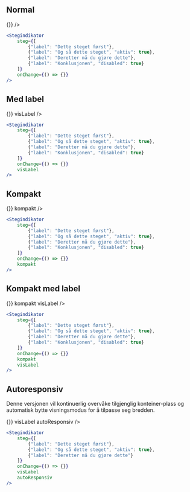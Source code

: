 
## Normal

<Example>
    <Stegindikator 
        steg={[
            {"label": "Dette steget først"},
            {"label": "Og så dette steget", "aktiv": true},
            {"label": "Deretter må du gjøre dette"},
            {"label": "Konklusjonen", "disabled": true}
        ]}
        onChange={() => {}}
    />
</Example>

```jsx
<Stegindikator 
    steg={[
        {"label": "Dette steget først"},
        {"label": "Og så dette steget", "aktiv": true},
        {"label": "Deretter må du gjøre dette"},
        {"label": "Konklusjonen", "disabled": true}
    ]}
    onChange={() => {}}
/>
```

## Med label

<Example>
    <Stegindikator 
        steg={[
            {"label": "Dette steget først"},
            {"label": "Og så dette steget", "aktiv": true},
            {"label": "Deretter må du gjøre dette"},
            {"label": "Konklusjonen", "disabled": true}
        ]}
        onChange={() => {}}
        visLabel
    />
</Example>

```jsx
<Stegindikator 
    steg={[
        {"label": "Dette steget først"},
        {"label": "Og så dette steget", "aktiv": true},
        {"label": "Deretter må du gjøre dette"},
        {"label": "Konklusjonen", "disabled": true}
    ]}
    onChange={() => {}}
    visLabel
/>
```

## Kompakt

<Example>
    <Stegindikator 
        steg={[
            {"label": "Dette steget først"},
            {"label": "Og så dette steget", "aktiv": true},
            {"label": "Deretter må du gjøre dette"},
            {"label": "Konklusjonen", "disabled": true}
        ]}
        onChange={() => {}}
        kompakt
    />
</Example>

```jsx
<Stegindikator 
    steg={[
        {"label": "Dette steget først"},
        {"label": "Og så dette steget", "aktiv": true},
        {"label": "Deretter må du gjøre dette"},
        {"label": "Konklusjonen", "disabled": true}
    ]}
    onChange={() => {}}
    kompakt
/>
```

## Kompakt med label

<Example>
    <Stegindikator 
        steg={[
            {"label": "Dette steget først"},
            {"label": "Og så dette steget", "aktiv": true},
            {"label": "Deretter må du gjøre dette"},
            {"label": "Konklusjonen", "disabled": true}
        ]}
        onChange={() => {}}
        kompakt
        visLabel
    />
</Example>

```jsx
<Stegindikator 
    steg={[
        {"label": "Dette steget først"},
        {"label": "Og så dette steget", "aktiv": true},
        {"label": "Deretter må du gjøre dette"},
        {"label": "Konklusjonen", "disabled": true}
    ]}
    onChange={() => {}}
    kompakt
    visLabel
/>
```

## Autoresponsiv

Denne versjonen vil kontinuerlig overvåke tilgjenglig konteiner-plass og automatisk
bytte visningsmodus for å tilpasse seg bredden.

<Example noscroll>
    <Stegindikator 
        steg={[
            {"label": "Dette steget først"},
            {"label": "Og så dette steget", "aktiv": true},
            {"label": "Deretter må du gjøre dette"}
        ]}
        onChange={() => {}}
        visLabel
        autoResponsiv
    />
</Example>

```jsx
<Stegindikator 
    steg={[
        {"label": "Dette steget først"},
        {"label": "Og så dette steget", "aktiv": true},
        {"label": "Deretter må du gjøre dette"}
    ]}
    onChange={() => {}}
    visLabel
    autoResponsiv
/>
```